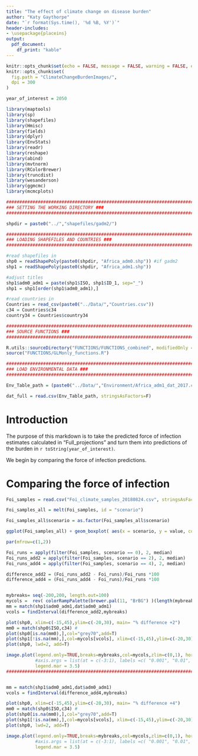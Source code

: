 ```yaml
---
title: "The effect of climate change on disease burden"
author: "Katy Gaythorpe"
date: "`r format(Sys.time(), '%d %B, %Y')`"
header-includes: 
- \usepackage{placeins}
output: 
  pdf_document:
    df_print: "kable"
---
```


```r
knitr::opts_chunk$set(echo = FALSE, message = FALSE, warning = FALSE, error = FALSE)
knitr::opts_chunk$set(
  fig.path = "ClimateChangeBurdenImages/",
  dpi = 300
)

year_of_interest = 2050
```

```r

library(maptools)
library(sp) 
library(shapefiles)
library(Hmisc)
library(fields)
library(dplyr)
library(EnvStats)
library(readr)
library(reshape)
library(abind)
library(mvtnorm)
library(RColorBrewer)
library(truncdist)
library(wesanderson)
library(ggmcmc)
library(mcmcplots)

#########################################################################################################
### SETTING THE WORKING DIRECTORY ###
#########################################################################################################

shpdir = paste0("../","shapefiles/gadm2/")

#########################################################################################################
### LOADING SHAPEFILES AND COUNTRIES ###
#########################################################################################################

#read shapefiles in
shp0 = readShapePoly(paste0(shpdir, "Africa_adm0.shp")) #if gadm2
shp1 = readShapePoly(paste0(shpdir, "Africa_adm1.shp"))

#adjust titles
shp1$adm0_adm1 = paste(shp1$ISO, shp1$ID_1, sep="_")
shp1 = shp1[order(shp1$adm0_adm1),]

#read countries in
Countries = read_csv(paste0("../Data/","Countries.csv"))
c34 = Countries$c34
country34 = Countries$country34

#########################################################################################################
### SOURCE FUNCTIONS ###
#########################################################################################################

R.utils::sourceDirectory("FUNCTIONS/FUNCTIONS_combined", modifiedOnly = FALSE)
source("FUNCTIONS/GLMonly_functions.R")

#########################################################################################################
### LOAD ENVIRONMENTAL DATA ###
#########################################################################################################

Env_Table_path = (paste0("../Data/","Environment/Africa_adm1_dat_2017.csv")) #this file is adapted by hand to have latest outbreaks

dat_full = read.csv(Env_Table_path, stringsAsFactors=F)

```
# Introduction

The purpose of this markdown is to take the predicted force of infection estimates calculated in "Full_projections" and turn them into predictions of the burden in `r toString(year_of_interest)`.

We begin by comparing the force of infection predictions.

# Comparing the force of infection

```r


Foi_samples = read.csv("Foi_climate_samples_20180824.csv", stringsAsFactors = FALSE)

Foi_samples_all = melt(Foi_samples, id = "scenario")

Foi_samples_all$scenario = as.factor(Foi_samples_all$scenario)

ggplot(Foi_samples_all) + geom_boxplot( aes(x = scenario, y = value, colour = scenario))
```

```r

par(mfrow=c(1,2))

Foi_runs = apply(filter(Foi_samples, scenario == 0), 2, median)
Foi_runs_add2 = apply(filter(Foi_samples, scenario == 2), 2, median)
Foi_runs_add4 = apply(filter(Foi_samples, scenario == 4), 2, median)

difference_add2 = (Foi_runs_add2 - Foi_runs)/Foi_runs *100
difference_add4 = (Foi_runs_add4 - Foi_runs)/Foi_runs *100


mybreaks= seq(-200,200, length.out=100)
mycols =  rev( colorRampPalette(brewer.pal(11, "BrBG") )(length(mybreaks)-1) )
mm = match(shp1$adm0_adm1,dat$adm0_adm1)
vcols = findInterval(difference_add2,mybreaks)

plot(shp0, xlim=c(-15,45),ylim=c(-20,30), main= "% difference +2")
mm0 = match(shp0$ISO,c34) #
plot(shp0[is.na(mm0),],col="grey70",add=T) 
plot(shp1[!is.na(mm),],col=mycols[vcols], xlim=c(-15,45),ylim=c(-20,30) , lty=0, add=T)
plot(shp0, lwd=2, add=T)

image.plot(legend.only=TRUE,breaks=mybreaks,col=mycols,zlim=c(0,1), horizontal = TRUE, 
           #axis.args = list(at = c(-3:1), labels =c( "0.001", "0.01", "0.1","1","10"), las =2),
           legend.mar = 3.5)
#############################################################################################


mm = match(shp1$adm0_adm1,dat$adm0_adm1)
vcols = findInterval(difference_add4,mybreaks)

plot(shp0, xlim=c(-15,45),ylim=c(-20,30), main= "% difference +4")
mm0 = match(shp0$ISO,c34) #
plot(shp0[is.na(mm0),],col="grey70",add=T) 
plot(shp1[!is.na(mm),],col=mycols[vcols], xlim=c(-15,45),ylim=c(-20,30) , lty=0, add=T)
plot(shp0, lwd=2, add=T)

image.plot(legend.only=TRUE,breaks=mybreaks,col=mycols,zlim=c(0,1), horizontal = TRUE, 
           #axis.args = list(at = c(-3:1), labels =c( "0.001", "0.01", "0.1","1","10"), las =2),
           legend.mar = 3.5)

  
```
